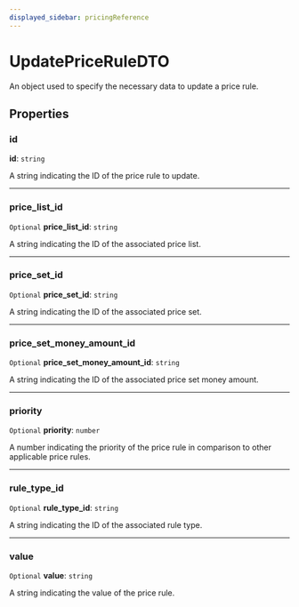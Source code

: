 ```yaml
---
displayed_sidebar: pricingReference
---
```


# UpdatePriceRuleDTO

An object used to specify the necessary data to update a price rule.

## Properties

### id

 **id**: `string`

A string indicating the ID of the price rule to update.

___

### price\_list\_id

 `Optional` **price\_list\_id**: `string`

A string indicating the ID of the associated price list.

___

### price\_set\_id

 `Optional` **price\_set\_id**: `string`

A string indicating the ID of the associated price set.

___

### price\_set\_money\_amount\_id

 `Optional` **price\_set\_money\_amount\_id**: `string`

A string indicating the ID of the associated price set money amount.

___

### priority

 `Optional` **priority**: `number`

A number indicating the priority of the price rule in comparison to other applicable price rules.

___

### rule\_type\_id

 `Optional` **rule\_type\_id**: `string`

A string indicating the ID of the associated rule type.

___

### value

 `Optional` **value**: `string`

A string indicating the value of the price rule.
